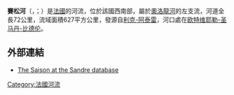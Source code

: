 {{coord|43|24|8|N|0|58|27|W|display=title}}

'''賽松河'''（{{lang-fr|Saison}}，{{IPA-fr|sɛzɔ̃|lang|LL-Q150 (fra)-GrandCelinien-saison.wav}}；{{lang-eu|Ühaitza}}）是[[法國|法國]]的河流，位於該國西南部，屬於[[奧洛龍河|奧洛龍河]]的左支流，河道全長72公里，流域面積627平方公里，發源自[[利克-阿泰雷|利克-阿泰雷]]，河口處在[[欧特维耶勒-圣马丹-比德伦|欧特维耶勒-圣马丹-比德伦]]。

==外部連結==
*[http://sandre.eaufrance.fr/app/chainage/courdo/htm/Q7--0250.php?cg=Q7--0250 The Saison at the Sandre database]

{{France-geo-stub}}
[[Category:法國河流|Category:法國河流]]
